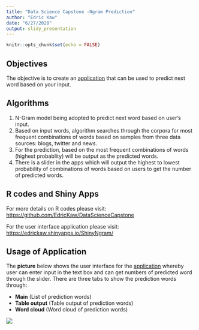 ---
title: "Data Science Capstone -Ngram Prediction"
author: "Edric Kaw"
date: "6/27/2020"
output: slidy_presentation
---

```{r setup, include=FALSE}
knitr::opts_chunk$set(echo = FALSE)
```

## Objectives

The objective is to create an [application](https://edrickaw.shinyapps.io/ShinyNgram/) that can be used to predict next word based on your input.

## Algorithms

1. N-Gram model being adopted to predict next word based on user's input.
2. Based on input words, algorithm searches through the corpora for most frequent combinations of words based on samples from three data sources: blogs, twitter and news.
3. For the prediction, based on the most frequent combinations of words (highest probablity) will be output as the predicted words.
4. There is a slider in the apps which will output the highest to lowest probability of combinations of words based on users to get the number of predicted words. 

## R codes and Shiny Apps

For more details on R codes please visit: 
<https://github.com/EdricKaw/DataScienceCapstone>

For the user interface application please visit:
<https://edrickaw.shinyapps.io/ShinyNgram/> 


## Usage of Application

The **picture** below shows the user interface for the [application](https://edrickaw.shinyapps.io/ShinyNgram/) whereby user can enter input in the text box and can get numbers of predicted word through the slider. There are three tabs to show the prediction words through:

- **Main** (List of prediction words)
- **Table output** (Table output of prediction words)
- **Word cloud** (Word cloud of prediction words)

![](AppsPic.JPG)



